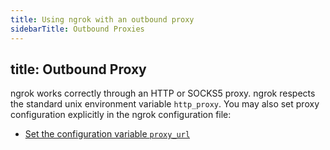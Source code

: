 ```yaml
---
title: Using ngrok with an outbound proxy
sidebarTitle: Outbound Proxies
---
```


title: Outbound Proxy
---


ngrok works correctly through an HTTP or SOCKS5 proxy. ngrok respects the standard unix environment variable `http_proxy`. You may also set proxy configuration explicitly in the ngrok configuration file:

- [Set the configuration variable `proxy_url`](/agent/config/v3/#proxy_url)
